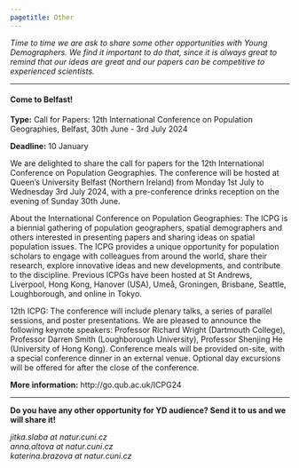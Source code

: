 ---
pagetitle: Other
---

<link rel="stylesheet" href="styles.css" type="text/css">

*Time to time we are ask to share some other opportunities with Young Demographers. We find it important to do that, since it is always great to remind that our ideas are great and our papers can be competitive to experienced scientists.*  


***

#### Come to Belfast!  
**Type:** Call for Papers: 12th International Conference on Population Geographies, Belfast, 30th June - 3rd July 2024

**Deadline:** 10 January 

We are delighted to share the call for papers for the 12th International Conference on Population Geographies. The conference will be hosted at Queen's University Belfast (Northern Ireland) from Monday 1st July to Wednesday 3rd July 2024, with a pre-conference drinks reception on the evening of Sunday 30th June.

About the International Conference on Population Geographies: The ICPG is a biennial gathering of population geographers, spatial demographers and others interested in presenting papers and sharing ideas on spatial population issues. The ICPG provides a unique opportunity for population scholars to engage with colleagues from around the world, share their research, explore innovative ideas and new developments, and contribute to the discipline. Previous ICPGs have been hosted at St Andrews, Liverpool, Hong Kong, Hanover (USA), Umeå, Groningen, Brisbane, Seattle, Loughborough, and online in Tokyo.

12th ICPG: The conference will include plenary talks, a series of parallel sessions, and poster presentations.  We are pleased to announce the following keynote speakers: Professor Richard Wright (Dartmouth College), Professor Darren Smith (Loughborough University), Professor Shenjing He (University of Hong Kong). Conference meals will be provided on-site, with a special conference dinner in an external venue. Optional day excursions will be offered for after the close of the conference.

**More information:** http://go.qub.ac.uk/ICPG24 



***

**Do you have any other opportunity for YD audience? Send it to us and we will share it!**  

*jitka.slaba at natur.cuni.cz*  
*anna.altova at natur.cuni.cz*   
*katerina.brazova at natur.cuni.cz*   